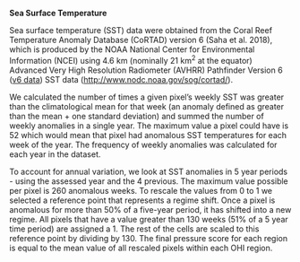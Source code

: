 **Sea Surface Temperature**

Sea surface temperature (SST) data were obtained from the Coral Reef Temperature Anomaly Database (CoRTAD) version 6 (Saha et al. 2018), which is produced by the NOAA National Center for Environmental Information (NCEI) using 4.6 km (nominally 21 km^2^ at the equator) Advanced Very High Resolution Radiometer (AVHRR) Pathfinder Version 6 ([v6 data](https://data.nodc.noaa.gov/cortad/Version6/)) SST data ([http://www.nodc.noaa.gov/sog/cortad/](http://www.nodc.noaa.gov/sog/cortad/)). 

We calculated the number of times a given pixel’s weekly SST was greater than the climatological mean for that week (an anomaly defined as greater than the mean + one standard deviation) and summed the number of weekly anomalies in a single year. The maximum value a pixel could have is 52 which would mean that pixel had anomalous SST temperatures for each week of the year. The frequency of weekly anomalies was calculated for each year in the dataset.

To account for annual variation, we look at SST anomalies in 5 year periods - using the assessed year and the 4 previous. The maximum value possible per pixel is 260 anomalous weeks. To rescale the values from 0 to 1 we selected a reference point that represents a regime shift. Once a pixel is anomalous for more than 50% of a five-year period, it has shifted into a new regime. All pixels that have a value greater than 130 weeks (51% of a 5 year time period) are assigned a 1. The rest of the cells are scaled to this reference point by dividing by 130. The final pressure score for each region is equal to the mean value of all rescaled pixels within each OHI region.

